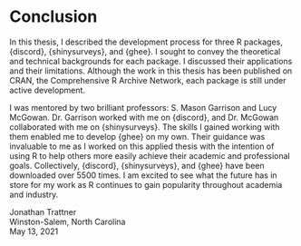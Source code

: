 # Conclusion

In this thesis, I described the development process for three R packages, {discord}, {shinysurveys}, and {ghee}. I sought to convey the theoretical and technical backgrounds for each package. I discussed their applications and their limitations. Although the work in this thesis has been published on CRAN, the Comprehensive R Archive Network, each package is still under active development.

I was mentored by two brilliant professors: S. Mason Garrison and Lucy McGowan. Dr. Garrison worked with me on {discord}, and Dr. McGowan collaborated with me on {shinysurveys}. The skills I gained working with them enabled me to develop {ghee} on my own. Their guidance was invaluable to me as I worked on this applied thesis with the intention of using R to help others more easily achieve their academic and professional goals. Collectively, {discord}, {shinysurveys}, and {ghee} have been downloaded over 5500 times. I am excited to see what the future has in store for my work as R continues to gain popularity throughout academia and industry.

Jonathan Trattner\
Winston-Salem, North Carolina\
May 13, 2021

